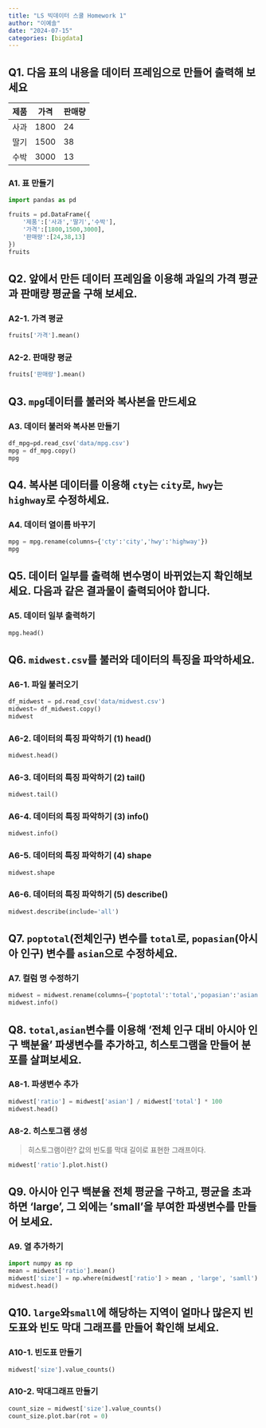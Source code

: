 ```yaml
---
title: "LS 빅데이터 스쿨 Homework 1"
author: "이예솔"
date: "2024-07-15"
categories: [bigdata]
---
```


## Q1. 다음 표의 내용을 데이터 프레임으로 만들어 출력해 보세요
|제품|가격|판매량|
|---|---|---|
사과|1800|24
딸기|1500|38
수박|3000|13

### A1. 표 만들기

```python
import pandas as pd

fruits = pd.DataFrame({
    '제품':['사과','딸기','수박'],
    '가격':[1800,1500,3000],
    '판매량':[24,38,13]
})
fruits
```
## Q2. 앞에서 만든 데이터 프레임을 이용해 과일의 가격 평균과 판매량 평균을 구해 보세요.

### A2-1. 가격 평균
```python
fruits['가격'].mean()
```
### A2-2. 판매량 평균
```python
fruits['판매량'].mean()
```

## Q3. `mpg`데이터를 불러와 복사본을 만드세요
### A3. 데이터 불러와 복사본 만들기
```python
df_mpg=pd.read_csv('data/mpg.csv')
mpg = df_mpg.copy()
mpg
```

## Q4. 복사본 데이터를 이용해 `cty`는 `city`로, `hwy`는 `highway`로 수정하세요.
### A4. 데이터 열이름 바꾸기
```python
mpg = mpg.rename(columns={'cty':'city','hwy':'highway'})
mpg
```
## Q5. 데이터 일부를 출력해 변수명이 바뀌었는지 확인해보세요. 다음과 같은 결과물이 출력되어야 합니다.
### A5. 데이터 일부 출력하기
```python
mpg.head()
```
## Q6. `midwest.csv`를 불러와 데이터의 특징을 파악하세요.
### A6-1. 파일 불러오기
```python
df_midwest = pd.read_csv('data/midwest.csv')
midwest= df_midwest.copy()
midwest
```
### A6-2. 데이터의 특징 파악하기 (1) head()
```python
midwest.head()
```
### A6-3. 데이터의 특징 파악하기 (2) tail()
```python
midwest.tail()
```
### A6-4. 데이터의 특징 파악하기 (3) info()
```python
midwest.info()
```
### A6-5. 데이터의 특징 파악하기 (4) shape
```python
midwest.shape
```

### A6-6. 데이터의 특징 파악하기 (5) describe()
```python
midwest.describe(include='all')
```
## Q7. `poptotal`(전체인구) 변수를 `total`로, `popasian`(아시아 인구) 변수를 `asian`으로 수정하세요.
### A7. 컬럼 명 수정하기
```python
midwest = midwest.rename(columns={'poptotal':'total','popasian':'asian'})
midwest.info()
```
## Q8. `total`,`asian`변수를 이용해 '전체 인구 대비 아시아 인구 백분율' 파생변수를 추가하고, 히스토그램을 만들어 분포를 살펴보세요.
### A8-1. 파생변수 추가
```python
midwest['ratio'] = midwest['asian'] / midwest['total'] * 100
midwest.head()
```
### A8-2. 히스토그램 생성
> 히스토그램이란? 값의 빈도를 막대 길이로 표현한 그래프이다.

```python
midwest['ratio'].plot.hist()
```

## Q9. 아시아 인구 백분율 전체 평균을 구하고, 평균을 초과하면 'large', 그 외에는 'small'을 부여한 파생변수를 만들어 보세요.
### A9. 열 추가하기
```python
import numpy as np
mean = midwest['ratio'].mean()
midwest['size'] = np.where(midwest['ratio'] > mean , 'large', 'samll')
midwest.head()
```
## Q10. `large`와`small`에 해당하는 지역이 얼마나 많은지 빈도표와 빈도 막대 그래프를 만들어 확인해 보세요.
### A10-1. 빈도표 만들기
```python
midwest['size'].value_counts()
```

### A10-2. 막대그래프 만들기
```python
count_size = midwest['size'].value_counts()
count_size.plot.bar(rot = 0)
```